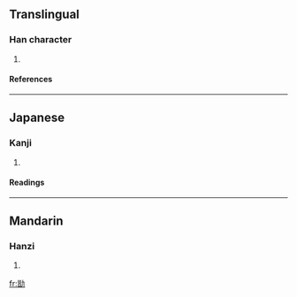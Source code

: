 ==Translingual==
===Han character===
{{Han char|rn=19|rad=力|as=09|sn=11|four=2462<sub>7</sub>|canj=心日大尸 (PAKS)}}
# {{defn|Han}}
====References====
{{Han ref|kx=0148.110|dkj=02387|dj=0333.210|hdz=10375.020|uh=52D3|ud=21203|bh=D46E|bd=54382}}
----
==Japanese==
===Kanji===
{{ja-kanji|grade=|rs=力09}}
# {{defn|Japanese}} 
====Readings====
{{ja-readings|on=[[かい]] (kai)|kun=[[つとめる]] (tsutomeru)}}
----
==Mandarin==
===Hanzi===
{{cmn-hanzi|pin=[[kài]] ([[kai4]]), [[kān]] ([[kan1]]), [[kàn]] ([[kan4]])|wg=k'ai<sup>4</sup>, k'an<sup>1</sup>, k'an<sup>4</sup>}}
# {{defn|Mandarin}}

[[fr:勓]]